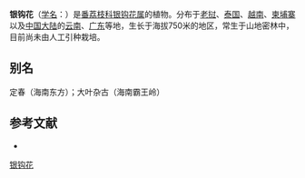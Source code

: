 {{Speciesbox
| name = 银钩花
| status = 
| status_system = 
| image =
| genus = Mitrephora
| species = thorelii
| authority = Pierre
}}

'''银钩花'''（[[学名|学名]]：{{lang|la|''Mitrephora thorelii''}}）是[[番荔枝科|番荔枝科]][[银钩花属|银钩花属]]的植物。分布于[[老挝|老挝]]、[[泰国|泰国]]、[[越南|越南]]、[[柬埔寨|柬埔寨]]以及[[中国大陆|中国大陆]]的[[云南|云南]]、[[广东|广东]]等地，生长于海拔750米的地区，常生于山地密林中，目前尚未由人工引种栽培。

== 别名 ==
定春（海南东方）；大叶杂古（海南霸王岭）

== 参考文献 ==
<div class="references-small">
* {{cite web| url =http://www.bioinfo.cn/db05/KmzwSpecies.php?action=view&id=772| title =银钩花| work =《中国高等植物数据库全库》| publisher =中国科学院微生物研究所| author =昆明植物研究所| accessdate =2009-02-21| deadurl =yes| archiveurl =https://web.archive.org/web/20160305003159/http://www.bioinfo.cn/db05/KmzwSpecies.php?action=view&id=772| archivedate =2016-03-05}}
</div>
{{Taxonbar|from=Q15225170}}

[[Category:银钩花属|银钩花]]


{{植物小作品}}